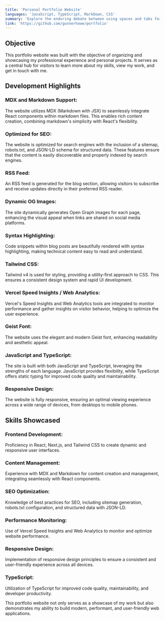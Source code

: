 ```yaml
---
title: 'Personal Portfolio Website'
languages: 'JavaScript, TypeScript, MarkDown, CSS'
summary: 'Explore the enduring debate between using spaces and tabs for code indentation, and why this choice matters more than you might think.'
link: 'https://github.com/gunnerhowe/portfolio'
---
```


<h2 style={{ color: 'white', fontFamily: 'sans-serif', fontSize: '22px', fontWeight: '600', textAlign: 'center'}}>Objective</h2>
This portfolio website was built with the objective of organizing and showcasing my professional experience and personal projects. It serves as a central hub for visitors to learn more about my skills, view my work, and get in touch with me.

<h2 style={{ color: 'white', fontFamily: 'sans-serif', fontSize: '22px', fontWeight: '600', textAlign: 'center'}}>Development Highlights</h2>

<h3 style={{ color: 'white', fontFamily: 'sans-serif', fontSize: '18px', fontWeight: '600', marginBottom: '-10px'}}>MDX and Markdown Support:</h3>

The website utilizes MDX (Markdown with JSX) to seamlessly integrate React components within markdown files. This enables rich content creation, combining markdown's simplicity with React's flexibility.

<h3 style={{ color: 'white', fontFamily: 'sans-serif', fontSize: '18px', fontWeight: '600', marginBottom: '-10px'}}>Optimized for SEO:</h3>

The website is optimized for search engines with the inclusion of a sitemap, robots.txt, and JSON-LD schema for structured data. These features ensure that the content is easily discoverable and properly indexed by search engines.

<h3 style={{ color: 'white', fontFamily: 'sans-serif', fontSize: '18px', fontWeight: '600', marginBottom: '-10px'}}>RSS Feed:</h3>

An RSS feed is generated for the blog section, allowing visitors to subscribe and receive updates directly in their preferred RSS reader.

<h3 style={{ color: 'white', fontFamily: 'sans-serif', fontSize: '18px', fontWeight: '600', marginBottom: '-10px'}}>Dynamic OG Images:</h3>

The site dynamically generates Open Graph images for each page, enhancing the visual appeal when links are shared on social media platforms.

<h3 style={{ color: 'white', fontFamily: 'sans-serif', fontSize: '18px', fontWeight: '600', marginBottom: '-10px'}}>Syntax Highlighting:</h3>

Code snippets within blog posts are beautifully rendered with syntax highlighting, making technical content easy to read and understand.

<h3 style={{ color: 'white', fontFamily: 'sans-serif', fontSize: '18px', fontWeight: '600', marginBottom: '-10px'}}>Tailwind CSS:</h3>

Tailwind v4 is used for styling, providing a utility-first approach to CSS. This ensures a consistent design system and rapid UI development.

<h3 style={{ color: 'white', fontFamily: 'sans-serif', fontSize: '18px', fontWeight: '600', marginBottom: '-10px'}}>Vercel Speed Insights / Web Analytics:</h3>

Vercel's Speed Insights and Web Analytics tools are integrated to monitor performance and gather insights on visitor behavior, helping to optimize the user experience.

<h3 style={{ color: 'white', fontFamily: 'sans-serif', fontSize: '18px', fontWeight: '600', marginBottom: '-10px'}}>Geist Font:</h3>

The website uses the elegant and modern Geist font, enhancing readability and aesthetic appeal.

<h3 style={{ color: 'white', fontFamily: 'sans-serif', fontSize: '18px', fontWeight: '600', marginBottom: '-10px'}}>JavaScript and TypeScript:</h3>

The site is built with both JavaScript and TypeScript, leveraging the strengths of each language. JavaScript provides flexibility, while TypeScript offers static typing for improved code quality and maintainability.

<h3 style={{ color: 'white', fontFamily: 'sans-serif', fontSize: '18px', fontWeight: '600', marginBottom: '-10px'}}>Responsive Design:</h3>

The website is fully responsive, ensuring an optimal viewing experience across a wide range of devices, from desktops to mobile phones.

<h2 style={{ color: 'white', fontFamily: 'sans-serif', fontSize: '22px', fontWeight: '600', textAlign: 'center'}}>Skills Showcased</h2>

<h3 style={{ color: 'white', fontFamily: 'sans-serif', fontSize: '18px', fontWeight: '600', marginBottom: '-10px'}}>Frontend Development:</h3>

Proficiency in React, Next.js, and Tailwind CSS to create dynamic and responsive user interfaces.

<h3 style={{ color: 'white', fontFamily: 'sans-serif', fontSize: '18px', fontWeight: '600', marginBottom: '-10px'}}>Content Management:</h3>

Experience with MDX and Markdown for content creation and management, integrating seamlessly with React components.

<h3 style={{ color: 'white', fontFamily: 'sans-serif', fontSize: '18px', fontWeight: '600', marginBottom: '-10px'}}>SEO Optimization:</h3>

Knowledge of best practices for SEO, including sitemap generation, robots.txt configuration, and structured data with JSON-LD.

<h3 style={{ color: 'white', fontFamily: 'sans-serif', fontSize: '18px', fontWeight: '600', marginBottom: '-10px'}}>Performance Monitoring:</h3>

Use of Vercel Speed Insights and Web Analytics to monitor and optimize website performance.

<h3 style={{ color: 'white', fontFamily: 'sans-serif', fontSize: '18px', fontWeight: '600', marginBottom: '-10px'}}>Responsive Design:</h3>

Implementation of responsive design principles to ensure a consistent and user-friendly experience across all devices.

<h3 style={{ color: 'white', fontFamily: 'sans-serif', fontSize: '18px', fontWeight: '600', marginBottom: '-10px'}}>TypeScript:</h3>

Utilization of TypeScript for improved code quality, maintainability, and developer productivity.

This portfolio website not only serves as a showcase of my work but also demonstrates my ability to build modern, performant, and user-friendly web applications.